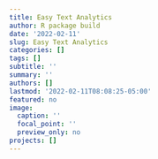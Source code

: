 ```yaml
---
title: Easy Text Analytics
author: R package build
date: '2022-02-11'
slug: Easy Text Analytics
categories: []
tags: []
subtitle: ''
summary: ''
authors: []
lastmod: '2022-02-11T08:08:25-05:00'
featured: no
image:
  caption: ''
  focal_point: ''
  preview_only: no
projects: []
---
```

